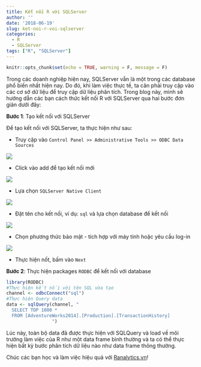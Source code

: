 ```yaml
---
title: Kết nối R với SQLServer
author: ''
date: '2018-06-19'
slug: ket-noi-r-voi-sqlserver
categories:
  - R
  - SQLServer
tags: ["R", "SQLServer"]
---
```

```r
knitr::opts_chunk$set(echo = TRUE, warning = F, message = F)
```

Trong các doanh nghiệp hiện nay, SQLServer vẫn là một trong các database phổ biến nhất hiện nay. Do đó, khi làm việc thực tế, ta cân phải truy cập vào các cơ sở dữ liệu để truy cập dữ liệu phân tích. Trong blog này, mình sẽ hướng dẫn các bạn cách thức kết nối R với SQLServer qua hai bước đơn giản dưới đây:

**Bước 1**: Tạo kết nối với SQLServer

Để tạo kết nối với SQLServer, ta thực hiện như sau:

- Truy cập vào `Control Panel >> Administrative Tools >> ODBC Data Sources`

![](/img/blog/1_odbc_1.png)

- Click vào add để tạo kết nối mới

![](/img/public/1_odbc_2.png)

- Lựa chọn `SQLServer Native Client`

![](/img/public/1_odbc_3.png)

- Đặt tên cho kết nối, ví dụ: `sql` và lựa chọn database để kết nối

![](/img/public/1_odbc_4.png)

- Chọn phương thức bảo mật - tích hợp với máy tính hoặc yêu cầu log-in

![](/img/public/1_odbc_5.png)

- Thực hiện nốt, bấm vào `Next`

**Bước 2**: Thực hiện packages `RODBC` để kết nối với database

```r
library(RODBC)
#Thực hiện kết nối với tên SQL vừa tạo
channel <- odbcConnect("sql")
#Thực hiện Query data 
data <- sqlQuery(channel, "
  SELECT TOP 1000 *
  FROM [AdventureWorks2014].[Production].[TransactionHistory]
                 ")
```

Lúc này, toàn bộ data đã được thực hiện với SQLQuery và load về môi trường làm việc của R như một data frame bình thường và ta có thể thực hiện bất kỳ bước phân tích dữ liệu nào như data frame thông thường.

Chúc các bạn học và làm việc hiệu quả với [Ranalytics.vn](ranalytics.vn)!

